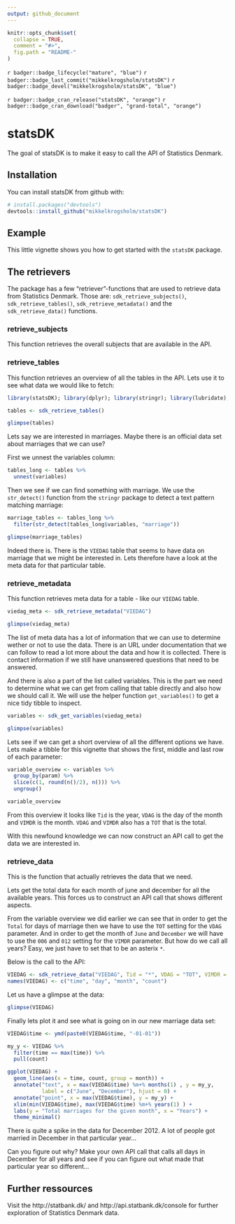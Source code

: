 ```yaml
---
output: github_document
---
```


<!-- README.md is generated from README.Rmd. Please edit that file -->

```r
knitr::opts_chunk$set(
  collapse = TRUE,
  comment = "#>",
  fig.path = "README-"
)
```

`r badger::badge_lifecycle("mature", "blue")`
`r badger::badge_last_commit("mikkelkrogsholm/statsDK")`
`r badger::badge_devel("mikkelkrogsholm/statsDK", "blue")`

`r badger::badge_cran_release("statsDK", "orange")`
`r badger::badge_cran_download("badger", "grand-total", "orange")`

# statsDK

The goal of statsDK is to make it easy to call the API of Statistics Denmark.

## Installation

You can install statsDK from github with:

```r
# install.packages("devtools")
devtools::install_github("mikkelkrogsholm/statsDK")
```

## Example

This little vignette shows you how to get started with the `statsDK` package.

## The retrievers
The package has a few "retriever"-functions that are used to retrieve data from Statistics Denmark.
Those are: `sdk_retrieve_subjects()`, `sdk_retrieve_tables()`, `sdk_retrieve_metadata()` and the `sdk_retrieve_data()` functions. 

### retrieve_subjects
This function retrieves the overall subjects that are available in the API.

### retrieve_tables
This function retrieves an overview of all the tables in the API. Lets use it to see what data we would like to fetch:

```r
library(statsDK); library(dplyr); library(stringr); library(lubridate); library(ggplot2); library(tidyr)

tables <- sdk_retrieve_tables()

glimpse(tables)
```

Lets say we are interested in marriages. Maybe there is an official data set about marriages that we can use?

First we unnest the variables column:
```r
tables_long <- tables %>%
  unnest(variables)
```

Then we see if we can find something with marriage. We use the `str_detect()` function from the `stringr` package to detect a text pattern matching marriage:
```r

marriage_tables <- tables_long %>%
  filter(str_detect(tables_long$variables, "marriage"))

glimpse(marriage_tables)

```

Indeed there is. There is the `VIEDAG` table that seems to have data on marriage that we might be interested in. Lets therefore have a look at the meta data for that particular table.

### retrieve_metadata
This function retrieves meta data for a table - like our `VIEDAG` table.

```r
viedag_meta <- sdk_retrieve_metadata("VIEDAG")

glimpse(viedag_meta)
```

The list of meta data has a lot of information that we can use to determine wether or not to use the data. There is an URL under documentation that we can follow to read a lot more about the data and how it is collected. There is contact information if we still have unanswered questions that need to be answered.

And there is also a part of the list called variables. This is the part we need to determine what we can get from calling that table directly and also how we should call it. We will use the helper function `get_variables()` to get a nice tidy tibble to inspect.

```r
variables <- sdk_get_variables(viedag_meta)

glimpse(variables)
```

Lets see if we can get a short overview of all the different options we have. Lets make a tibble for this vignette that shows the first, middle and last row of each parameter:

```r
variable_overview <- variables %>% 
  group_by(param) %>%
  slice(c(1, round(n()/2), n())) %>%
  ungroup()

variable_overview
```

From this overview it looks like `Tid` is the year, `VDAG` is the day of the month and `VIMDR` is the month. `VDAG` and `VIMDR` also has a `TOT` that is the total. 

With this newfound knowledge we can now construct an API call to get the data we are interested in.

### retrieve_data
This is the function that actually retrieves the data that we need.

Lets get the total data for each month of june and december for all the available years. This forces us to construct an API call that shows different aspects.

From the variable overview we did earlier we can see that in order to get the `Total` for days of marriage then we have to use the `TOT` setting for the `VDAG` parameter. And in order to get the month of `June` and `December` we will have to use the `006` and `012` setting for the `VIMDR` parameter. But how do we call all years? Easy, we just have to set that to be an asterix `*`. 

Below is the call to the API:

```r
VIEDAG <- sdk_retrieve_data("VIEDAG", Tid = "*", VDAG = "TOT", VIMDR = "006,012")
names(VIEDAG) <- c("time", "day", "month", "count")
```

Let us have a glimpse at the data:

```r
glimpse(VIEDAG)
```

Finally lets plot it and see what is going on in our new marriage data set:

```r

VIEDAG$time <- ymd(paste0(VIEDAG$time, "-01-01"))

my_y <- VIEDAG %>%
  filter(time == max(time)) %>%
  pull(count)

ggplot(VIEDAG) +
  geom_line(aes(x = time, count, group = month)) +
  annotate("text", x = max(VIEDAG$time) %m+% months(1) , y = my_y, 
           label = c("June", "December"), hjust = 0) +
  annotate("point", x = max(VIEDAG$time), y = my_y) +
  xlim(min(VIEDAG$time), max(VIEDAG$time) %m+% years(1) ) +
  labs(y = "Total marriages for the given month", x = "Years") +
  theme_minimal()
```

There is quite a spike in the data for December 2012. A lot of people got married in December in that particular year...

Can you figure out why? Make your own API call that calls all days in December for all years and see if you can figure out what made that particular year so different...


## Further ressources
Visit the http://statbank.dk/ and http://api.statbank.dk/console for further exploration of Statistics Denmark data.
